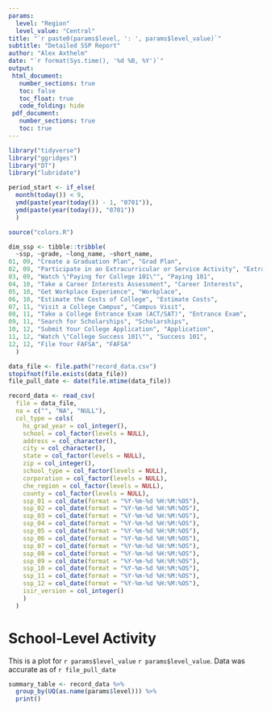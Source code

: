 ```yaml
---
params:
  level: "Region"
  level_value: "Central"
title: "`r paste0(params$level, ': ', params$level_value)`"
subtitle: "Detailed SSP Report"
author: "Alex Axthelm"
date: "`r format(Sys.time(), '%d %B, %Y')`"
output:
 html_document:
   number_sections: true
   toc: false
   toc_float: true
   code_folding: hide
 pdf_document:
   number_sections: true
   toc: true
---
```


```r
library("tidyverse")
library("ggridges")
library("DT")
library("lubridate")
```

```r
period_start <- if_else(
  month(today()) < 9,
  ymd(paste(year(today()) - 1, "0701")),
  ymd(paste(year(today()), "0701"))
  )
```

```r
source("colors.R")
```

```r
dim_ssp <- tibble::tribble(
  ~ssp, ~grade, ~long_name, ~short_name,
01, 09, "Create a Graduation Plan", "Grad Plan",
02, 09, "Participate in an Extracurricular or Service Activity", "Extracurricular", #nolint
03, 09, "Watch \"Paying for College 101\"", "Paying 101",
04, 10, "Take a Career Interests Assessment", "Career Interests",
05, 10, "Get Workplace Experience", "Workplace",
06, 10, "Estimate the Costs of College", "Estimate Costs",
07, 11, "Visit a College Campus", "Campus Visit",
08, 11, "Take a College Entrance Exam (ACT/SAT)", "Entrance Exam",
09, 11, "Search for Scholarships", "Scholarships",
10, 12, "Submit Your College Application", "Application",
11, 12, "Watch \"College Success 101\"", "Success 101",
12, 12, "File Your FAFSA", "FAFSA"
  )
```

```r
data_file <- file.path("record_data.csv")
stopifnot(file.exists(data_file))
file_pull_date <- date(file.mtime(data_file))
```

```r
record_data <- read_csv(
  file = data_file,
  na = c("", "NA", "NULL"),
  col_type = cols(
    hs_grad_year = col_integer(),
    school = col_factor(levels = NULL),
    address = col_character(),
    city = col_character(),
    state = col_factor(levels = NULL),
    zip = col_integer(),
    school_type = col_factor(levels = NULL),
    corporation = col_factor(levels = NULL),
    che_region = col_factor(levels = NULL),
    county = col_factor(levels = NULL),
    ssp_01 = col_date(format = "%Y-%m-%d %H:%M:%OS"),
    ssp_02 = col_date(format = "%Y-%m-%d %H:%M:%OS"),
    ssp_03 = col_date(format = "%Y-%m-%d %H:%M:%OS"),
    ssp_04 = col_date(format = "%Y-%m-%d %H:%M:%OS"),
    ssp_05 = col_date(format = "%Y-%m-%d %H:%M:%OS"),
    ssp_06 = col_date(format = "%Y-%m-%d %H:%M:%OS"),
    ssp_07 = col_date(format = "%Y-%m-%d %H:%M:%OS"),
    ssp_08 = col_date(format = "%Y-%m-%d %H:%M:%OS"),
    ssp_09 = col_date(format = "%Y-%m-%d %H:%M:%OS"),
    ssp_10 = col_date(format = "%Y-%m-%d %H:%M:%OS"),
    ssp_11 = col_date(format = "%Y-%m-%d %H:%M:%OS"),
    ssp_12 = col_date(format = "%Y-%m-%d %H:%M:%OS"),
    isir_version = col_integer()
    )
  )
```

# School-Level Activity

This is a plot for `r params$level_value` `r params$level_value`.
Data was accurate as of `r file_pull_date`

```r
summary_table <- record_data %>%
  group_by(UQ(as.name(params$level))) %>%
  print()
```
